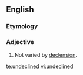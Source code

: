 ==English==

===Etymology===
{{prefix|un|declined|lang=en}}

===Adjective===
{{en-adj|-}}

# {{cx|grammar|of a word|lang=en}} Not varied by [[declension]].

[[te:undeclined]]
[[vi:undeclined]]